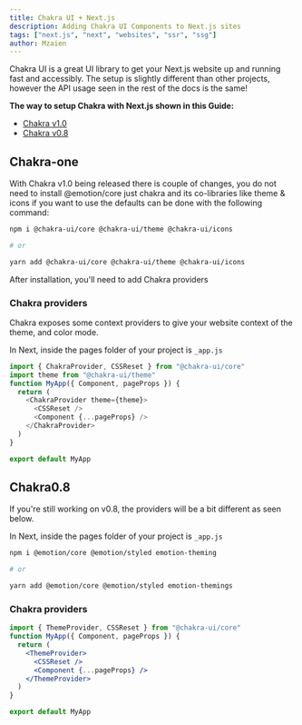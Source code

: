 ```yaml
---
title: Chakra UI + Next.js
description: Adding Chakra UI Components to Next.js sites
tags: ["next.js", "next", "websites", "ssr", "ssg"]
author: Mzaien
---
```


Chakra UI is a great UI library to get your Next.js website up and running fast
and accessibly. The setup is slightly different than other projects, however the
API usage seen in the rest of the docs is the same!

**The way to setup Chakra with Next.js shown in this Guide:**

- [Chakra v1.0](##Chakra-one)
- [Chakra v0.8](##Chakra0.8)

## Chakra-one

With Chakra v1.0 being released there is couple of changes, you do not need to
install @emotion/core just chakra and its co-libraries like theme & icons if you
want to use the defaults can be done with the following command:

```zsh
npm i @chakra-ui/core @chakra-ui/theme @chakra-ui/icons

# or

yarn add @chakra-ui/core @chakra-ui/theme @chakra-ui/icons
```

After installation, you'll need to add Chakra providers

### Chakra providers

Chakra exposes some context providers to give your website context of the theme,
and color mode.

In Next, inside the pages folder of your project is `_app.js`

```js live=false
import { ChakraProvider, CSSReset } from "@chakra-ui/core"
import theme from "@chakra-ui/theme"
function MyApp({ Component, pageProps }) {
  return (
    <ChakraProvider theme={theme}>
      <CSSReset />
      <Component {...pageProps} />
    </ChakraProvider>
  )
}

export default MyApp
```

## Chakra0.8

If you're still working on v0.8, the providers will be a bit different as seen
below.

In Next, inside the pages folder of your project is `_app.js`

```zsh
npm i @emotion/core @emotion/styled emotion-theming

# or

yarn add @emotion/core @emotion/styled emotion-themings
```

### Chakra providers

```jsx live=false
import { ThemeProvider, CSSReset } from "@chakra-ui/core"
function MyApp({ Component, pageProps }) {
  return (
    <ThemeProvider>
      <CSSReset />
      <Component {...pageProps} />
    </ThemeProvider>
  )
}

export default MyApp
```